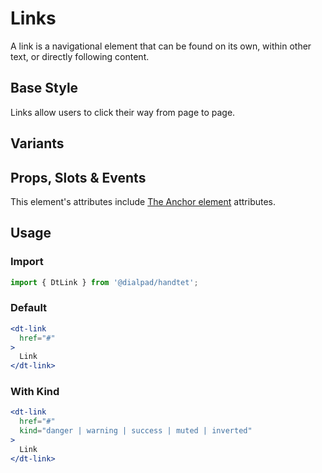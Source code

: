 
# Links

<Subtitle>
  A link is a navigational element that can be found on its own, within other text, or directly following content.
</Subtitle>

## Base Style

Links allow users to click their way from page to page.

<Canvas>
  <Story id="elements-link--default" />
</Canvas>

## Variants

<Canvas>
  <Story id="elements-link--variants" />
</Canvas>

## Props, Slots & Events

This element's attributes include [The Anchor element](https://developer.mozilla.org/en-US/docs/Web/HTML/Element/a)
attributes.

<ArgsTable of={DtLink} />

## Usage

### Import

```jsx
import { DtLink } from '@dialpad/handtet';
```

### Default

```jsx
<dt-link
  href="#"
>
  Link
</dt-link>
```

### With Kind

```jsx
<dt-link
  href="#"
  kind="danger | warning | success | muted | inverted"
>
  Link
</dt-link>
```

